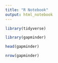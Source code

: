 ```yaml
---
title: "R Notebook"
output: html_notebook
---
```




```r
library(tidyverse)
```

```r
library(gapminder)
```

```r
head(gapminder)
```

```r
nrow(gapminder)

```

